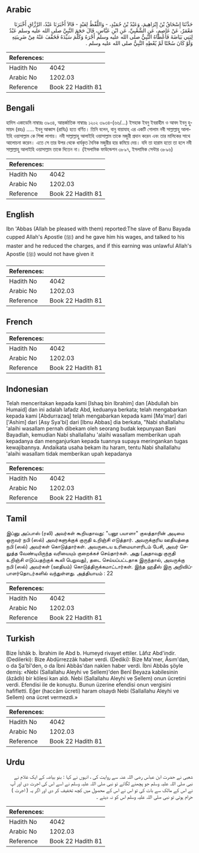 ## Arabic


<div dir="rtl" lang="ar" style={{fontSize:'larger',backgroundColor:'#f8f9fa',padding:20}}>
حَدَّثَنَا إِسْحَاقُ بْنُ إِبْرَاهِيمَ، وَعَبْدُ بْنُ حُمَيْدٍ، - وَاللَّفْظُ لِعَبْدٍ - قَالاَ أَخْبَرَنَا عَبْدُ، الرَّزَّاقِ أَخْبَرَنَا مَعْمَرٌ، عَنْ عَاصِمٍ، عَنِ الشَّعْبِيِّ، عَنِ ابْنِ عَبَّاسٍ، قَالَ حَجَمَ النَّبِيَّ صلى الله عليه وسلم عَبْدٌ لِبَنِي بَيَاضَةَ فَأَعْطَاهُ النَّبِيُّ صلى الله عليه وسلم أَجْرَهُ وَكَلَّمَ سَيِّدَهُ فَخَفَّفَ عَنْهُ مِنْ ضَرِيبَتِهِ وَلَوْ كَانَ سُحْتًا لَمْ يُعْطِهِ النَّبِيُّ صلى الله عليه وسلم ‏.‏
</div>
<div style={{backgroundColor:'#f8f9fa',padding:20, marginBottom: 10}}><table> <thead> <tr> <th>References:</th> <th></th> </tr> </thead> <tbody><tr><td>Hadith No</td><td>4042</td></tr><tr><td>Arabic No</td><td>1202.03</td></tr><tr><td>Reference</td><td>Book 22 Hadith 81</td></tr></tbody></table></div>

## Bengali


<div dir="ltr" lang="bn" style={{fontSize:'larger',backgroundColor:'#f8f9fa',padding:20}}>
হাদিস একাডেমি নাম্বারঃ ৩৯৩৪, আন্তর্জাতিক নাম্বারঃ ১২০২ ৩৯৩৪-(৬৬/...) ইসহাক ইবনু ইবরাহীম ও আবদ ইবনু হুমায়দ (রহঃ) ..... ইবনু আব্বাস (রাযিঃ) হতে বর্ণিত। তিনি বলেন, বানু বায়াযাহ্ এর একটি গোলাম নবী সাল্লাল্লাহু আলাইহি ওয়াসাল্লাম কে শিঙ্গা লাগায়। নবী সাল্লাল্লাহু আলাইহি ওয়াসাল্লাম তাকে মজুরী প্রদান করেন এবং তার মালিকের সাথে আলোচনা করেন। এতে সে তার উপর থেকে ধার্যকৃত দৈনিক মজুরীর হার কমিয়ে দেয়। যদি তা হারাম হতো তা হলে নবী সাল্লাল্লাহু আলাইহি ওয়াসাল্লাম তাকে দিতেন না। (ইসলামিক ফাউন্ডেশন ৩৮৯৭, ইসলামিক সেন্টার ৩৮৯৬)
</div>
<div style={{backgroundColor:'#f8f9fa',padding:20, marginBottom: 10}}><table> <thead> <tr> <th>References:</th> <th></th> </tr> </thead> <tbody><tr><td>Hadith No</td><td>4042</td></tr><tr><td>Arabic No</td><td>1202.03</td></tr><tr><td>Reference</td><td>Book 22 Hadith 81</td></tr></tbody></table></div>

## English


<div dir="ltr" lang="en" style={{fontSize:'larger',backgroundColor:'#f8f9fa',padding:20}}>
Ibn 'Abbas (Allah be pleased with them) reported:The slave of Banu Bayada cupped Allah's Apostle (ﷺ) and he gave him his wages, and talked to his master and he reduced the charges, and if this earning was unlawful Allah's Apostle (ﷺ) would not have given it
</div>
<div style={{backgroundColor:'#f8f9fa',padding:20, marginBottom: 10}}><table> <thead> <tr> <th>References:</th> <th></th> </tr> </thead> <tbody><tr><td>Hadith No</td><td>4042</td></tr><tr><td>Arabic No</td><td>1202.03</td></tr><tr><td>Reference</td><td>Book 22 Hadith 81</td></tr></tbody></table></div>

## French


<div dir="ltr" lang="fr" style={{fontSize:'larger',backgroundColor:'#f8f9fa',padding:20}}>

</div>
<div style={{backgroundColor:'#f8f9fa',padding:20, marginBottom: 10}}><table> <thead> <tr> <th>References:</th> <th></th> </tr> </thead> <tbody><tr><td>Hadith No</td><td>4042</td></tr><tr><td>Arabic No</td><td>1202.03</td></tr><tr><td>Reference</td><td>Book 22 Hadith 81</td></tr></tbody></table></div>

## Indonesian


<div dir="ltr" lang="id" style={{fontSize:'larger',backgroundColor:'#f8f9fa',padding:20}}>
Telah menceritakan kepada kami [Ishaq bin Ibrahim] dan [Abdullah bin Humaid] dan ini adalah lafadz Abd, keduanya berkata; telah mengabarkan kepada kami [Abdurrazaq] telah mengabarkan kepada kami [Ma'mar] dari ['Ashim] dari [Asy Sya'bi] dari [Ibnu Abbas] dia berkata, "Nabi shallallahu 'alaihi wasallam pernah dibekam oleh seorang budak kepunyaan Bani Bayadlah, kemudian Nabi shallallahu 'alaihi wasallam memberikan upah kepadanya dan menganjurkan kepada tuannya supaya meringankan tugas kewajibannya. Andaikata usaha bekam itu haram, tentu Nabi shallallahu 'alaihi wasallam tidak memberikan upah kepadanya
</div>
<div style={{backgroundColor:'#f8f9fa',padding:20, marginBottom: 10}}><table> <thead> <tr> <th>References:</th> <th></th> </tr> </thead> <tbody><tr><td>Hadith No</td><td>4042</td></tr><tr><td>Arabic No</td><td>1202.03</td></tr><tr><td>Reference</td><td>Book 22 Hadith 81</td></tr></tbody></table></div>

## Tamil


<div dir="ltr" lang="ta" style={{fontSize:'larger',backgroundColor:'#f8f9fa',padding:20}}>
இப்னு அப்பாஸ் (ரலி) அவர்கள் கூறியதாவது: "பனூ பயாளா" குலத்தாரின் அடிமை ஒருவர் நபி (ஸல்) அவர்களுக்குக் குருதி உறிஞ்சி எடுத்தார். அவருக்குரிய ஊதியத்தை நபி (ஸல்) அவர்கள் கொடுத்தார்கள். அவருடைய உரிமையாளரிடம் பேசி, அவர் செலுத்த வேண்டியிருந்த வரியையும் குறைக்கச் செய்தார்கள். அது (அதாவது குருதி உறிஞ்சி எடுப்பதற்குக் கூலி பெறுவது), தடை செய்யப்பட்டதாக இருந்தால், அவருக்கு நபி (ஸல்) அவர்கள் (ஊதியம்) கொடுத்திருக்கமாட்டார்கள். இந்த ஹதீஸ் இரு அறிவிப்பாளர்தொடர்களில் வந்துள்ளது. அத்தியாயம் : 22
</div>
<div style={{backgroundColor:'#f8f9fa',padding:20, marginBottom: 10}}><table> <thead> <tr> <th>References:</th> <th></th> </tr> </thead> <tbody><tr><td>Hadith No</td><td>4042</td></tr><tr><td>Arabic No</td><td>1202.03</td></tr><tr><td>Reference</td><td>Book 22 Hadith 81</td></tr></tbody></table></div>

## Turkish


<div dir="ltr" lang="tr" style={{fontSize:'larger',backgroundColor:'#f8f9fa',padding:20}}>
Bize İshâk b. İbrahim ile Abd b. Humeyd rivayet ettiler. Lâfız Abd'indir. (Dedilerki): Bize Abdürrezzâk haber verdi. (Dediki): Bize Ma'mer, Âsım'dan, o da Şa'bî'den, o da İbni Abbâs'dan naklen haber verdi. İbni Abbâs şöyle demiş: «Nebi (Sallallahu Aleyhi ve Sellem)'den Benî Beyaza kabilesinin (âzâdlı) bir kölesi kan aldı. Nebi (Sallallahu Aleyhi ve Sellem) onun ücretini verdi. Efendisi ile de konuştu. Bunun üzerine efendisi onun vergisini hafifletti. Eğer (haccâm ücreti) haram olsaydı Nebi (Sallallahu Aleyhi ve Sellem) ona ücret vermezdi.»
</div>
<div style={{backgroundColor:'#f8f9fa',padding:20, marginBottom: 10}}><table> <thead> <tr> <th>References:</th> <th></th> </tr> </thead> <tbody><tr><td>Hadith No</td><td>4042</td></tr><tr><td>Arabic No</td><td>1202.03</td></tr><tr><td>Reference</td><td>Book 22 Hadith 81</td></tr></tbody></table></div>

## Urdu


<div dir="rtl" lang="ur" style={{fontSize:'larger',backgroundColor:'#f8f9fa',padding:20}}>
شعبی نے حضرت ابن عباس رضی اللہ عنہ سے روایت کی ، انہوں نے کہا : بنو بیاضہ کے ایک غلام نے نبی صلی اللہ علیہ وسلم جو پچھنے لگائے تو نبی صلی اللہ علیہ وسلم نے اسے اس کی اجرت دی اور آپ نے اس کے مالک سے بات کی تو اس نے اس کے محصول میں کچھ تخفیف کر دی اور اگر یہ ( اجرت ) حرام ہوتی تو نبی صلی اللہ علیہ وسلم اس کو نہ دیتے ۔
</div>
<div style={{backgroundColor:'#f8f9fa',padding:20, marginBottom: 10}}><table> <thead> <tr> <th>References:</th> <th></th> </tr> </thead> <tbody><tr><td>Hadith No</td><td>4042</td></tr><tr><td>Arabic No</td><td>1202.03</td></tr><tr><td>Reference</td><td>Book 22 Hadith 81</td></tr></tbody></table></div>